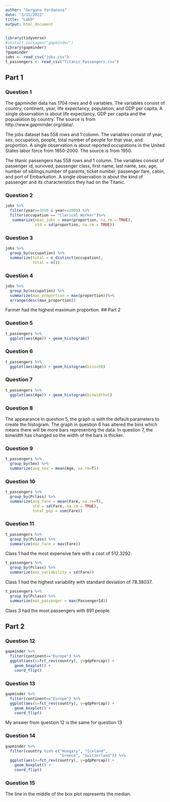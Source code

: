 ```yaml
---
author: "Gergana Yordanova"
date: "3/15/2022"
title: "Lab9"
output: html_document
---
```


```r
library(tidyverse)
#install.packages("gapminder")
library(gapminder)
?gapminder
jobs <- read_csv("jobs.csv")
t_passengers <- read_csv("Titanic_Passengers.csv")
```

## Part 1
### Question 1
The gapminder data has 1704 rows and 6 variables. The variables consist of country, continent, year, life expectancy, population, and GDP per capita. A single observation is about life expectancy, GDP per capita and the popualation by country. The source is from http://www.gapminder.org/data/. 

The jobs dataset has 558 rows and 1 column. The variables consist of year, sex, occupation, people, total number of people for that year, and proportion. A single observation is about reported occupations in the United States labor force from 1850-2000. The source is from 1950. 

The titanic passengers has 558 rows and 1 column. The variables consist of passenger id, survived, passenger class, first name, last name, sex, age, number of siblings,number of parents, ticket number, passenger fare, cabin, and port of Embarkation. A single observation is about the kind of passenger and its characteristics they had on the Titanic. 

### Question 2
```r
jobs %>% 
  filter(year>=1910 & year<=2000) %>%
  filter(occupation == "Clerical Worker")%>% 
   summarize(mean_jobs = mean(proportion, na.rm = TRUE),
             std = sd(proportion, na.rm = TRUE))
```

### Question 3 
```r
jobs %>%
  group_by(occupation) %>%
  summarize(total = n_distinct(occupation),
            total = n())
```
### Question 4 
```r
jobs %>%
  group_by(occupation) %>%
  summarize(max_proportion = max(proportion))%>% 
  arrange(desc(max_proportion))
```
Farmer had the highest maximum proportion. 
## Part 2


### Question 5
```r
t_passengers %>%
  ggplot(aes(Age)) + geom_histogram()
```

### Question 6
```r
t_passengers %>%
  ggplot(aes(Age)) + geom_histogram(bins=50)
```

### Question 7
```r
t_passengers %>%
  ggplot(aes(Age)) + geom_histogram(binwidth=5)
```

### Question 8

The appearance in question 5, the graph is with the default parameters to create the histogram. The graph in question 6 has altered the bins which means there will be more bars representing the data. In question 7, the binwidth has changed so the width of the bars is thicker. 

### Question 9
```r
t_passengers %>%
  group_by(Sex) %>%
  summarize(avg_sex = mean(Age, na.rm=T))
```
### Question 10 
```r
t_passengers %>%
  group_by(Pclass) %>%
  summarize(avg_fare = mean(Fare, na.rm=T),
            std = sd(Fare, na.rm = TRUE),
            total_pop = sum(Fare))
```

### Question 11
```r
t_passengers %>%
  group_by(Pclass) %>%
  summarize(max_fare = max(Fare))
```
Class 1 had the most expensive fare with a cost of 512.3292.


```r
t_passengers %>%
  group_by(Pclass) %>%
  summarize(max_variability = sd(Fare)) 
```
Class 1 had the highest variability with standard deviation of 78.38037.

```r
t_passengers %>%
  group_by(Pclass) %>%
  summarize(max_passenger = max(PassengerId)) 
```
Class 3 had the most passengers with 891 people. 

## Part 2

### Question 12
```r
gapminder %>% 
  filter(continent=="Europe") %>% 
  ggplot(aes(x=fct_rev(country), y=gdpPercap)) + 
    geom_boxplot() + 
    coord_flip()
```

### Question 13
```r
gapminder %>% 
  filter(continent=="Europe") %>% 
  ggplot(aes(x=fct_rev(country), y=gdpPercap)) + 
    geom_boxplot() + 
    coord_flip()
```

My answer from question 12 is the same for question 13


### Question 14
```r
gapminder %>% 
  filter(country %in% c("Hungary", "Iceland", 
                        "Greece", "Switzerland")) %>% 
  ggplot(aes(x=fct_rev(country), y=gdpPercap)) + 
    geom_boxplot() + 
    coord_flip()
```

### Question 15
The line in the middle of the box plot represents the median.








